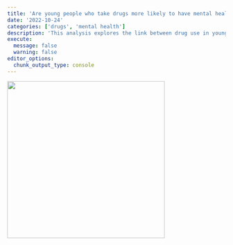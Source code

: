 ```yaml
---
title: 'Are young people who take drugs more likely to have mental health conditions?'
date: '2022-10-24'
categories: ['drugs', 'mental health']
description: 'This analysis explores the link between drug use in young people and association with mental health conditions.'
execute: 
  message: false
  warning: false
editor_options: 
  chunk_output_type: console
---
```


![](1000_F_130451383_L1WvClHWWr4PggIzLirbewp4QdilKepW.jpg){width="363"}
